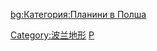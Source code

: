 {{Commonscat|Mountain ranges of Poland}}

[[Category:波兰地形|Category:波兰地形]]
[[Category:欧洲各国山脉|P]]

[[bg:Категория:Планини_в_Полша|bg:Категория:Планини в Полша]]